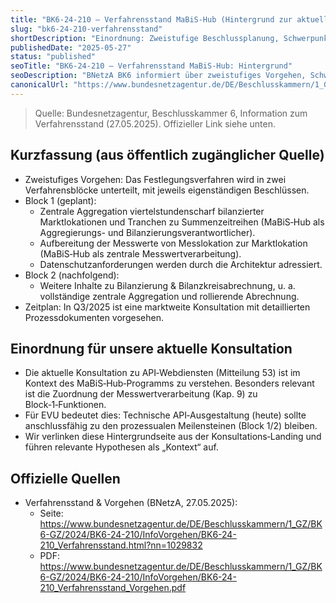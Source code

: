 ```yaml
---
title: "BK6-24-210 – Verfahrensstand MaBiS‑Hub (Hintergrund zur aktuellen Konsultation)"
slug: "bk6-24-210-verfahrensstand"
shortDescription: "Einordnung: Zweistufige Beschlussplanung, Schwerpunkte Block 1, Zeitplan (Q3/2025 Konsultation)."
publishedDate: "2025-05-27"
status: "published"
seoTitle: "BK6-24-210 – Verfahrensstand MaBiS‑Hub: Hintergrund"
seoDescription: "BNetzA BK6 informiert über zweistufiges Vorgehen, Schwerpunkte und Zeitplan. Hintergrund zur aktuellen Konsultation."
canonicalUrl: "https://www.bundesnetzagentur.de/DE/Beschlusskammern/1_GZ/BK6-GZ/2024/BK6-24-210/InfoVorgehen/BK6-24-210_Verfahrensstand.html"
---
```


> Quelle: Bundesnetzagentur, Beschlusskammer 6, Information zum Verfahrensstand (27.05.2025). Offizieller Link siehe unten.

## Kurzfassung (aus öffentlich zugänglicher Quelle)

- Zweistufiges Vorgehen: Das Festlegungsverfahren wird in zwei Verfahrensblöcke unterteilt, mit jeweils eigenständigen Beschlüssen.
- Block 1 (geplant):
  - Zentrale Aggregation viertelstundenscharf bilanzierter Marktlokationen und Tranchen zu Summenzeitreihen (MaBiS‑Hub als Aggregierungs- und Bilanzierungsverantwortlicher).
  - Aufbereitung der Messwerte von Messlokation zur Marktlokation (MaBiS‑Hub als zentrale Messwertverarbeitung).
  - Datenschutzanforderungen werden durch die Architektur adressiert.
- Block 2 (nachfolgend):
  - Weitere Inhalte zu Bilanzierung & Bilanzkreisabrechnung, u. a. vollständige zentrale Aggregation und rollierende Abrechnung.
- Zeitplan: In Q3/2025 ist eine marktweite Konsultation mit detaillierten Prozessdokumenten vorgesehen.

## Einordnung für unsere aktuelle Konsultation

- Die aktuelle Konsultation zu API‑Webdiensten (Mitteilung 53) ist im Kontext des MaBiS‑Hub‑Programms zu verstehen. Besonders relevant ist die Zuordnung der Messwertverarbeitung (Kap. 9) zu Block‑1‑Funktionen.
- Für EVU bedeutet dies: Technische API‑Ausgestaltung (heute) sollte anschlussfähig zu den prozessualen Meilensteinen (Block 1/2) bleiben.
- Wir verlinken diese Hintergrundseite aus der Konsultations‑Landing und führen relevante Hypothesen als „Kontext“ auf.

## Offizielle Quellen

- Verfahrensstand & Vorgehen (BNetzA, 27.05.2025):
  - Seite: https://www.bundesnetzagentur.de/DE/Beschlusskammern/1_GZ/BK6-GZ/2024/BK6-24-210/InfoVorgehen/BK6-24-210_Verfahrensstand.html?nn=1029832
  - PDF: https://www.bundesnetzagentur.de/DE/Beschlusskammern/1_GZ/BK6-GZ/2024/BK6-24-210/InfoVorgehen/BK6-24-210_Verfahrensstand_Vorgehen.pdf


